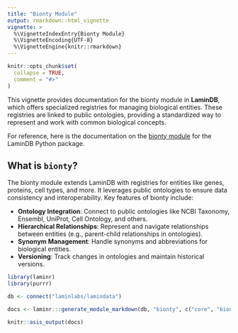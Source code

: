 ```yaml
---
title: "Bionty Module"
output: rmarkdown::html_vignette
vignette: >
  %\VignetteIndexEntry{Bionty Module}
  %\VignetteEncoding{UTF-8}
  %\VignetteEngine{knitr::rmarkdown}
---
```


```r
knitr::opts_chunk$set(
  collapse = TRUE,
  comment = "#>"
)
```

This vignette provides documentation for the bionty module in **LaminDB**, which offers specialized registries for managing biological entities. These registries are linked to public ontologies, providing a standardized way to represent and work with common biological concepts.

For reference, here is the documentation on the [bionty module](https://docs.lamin.ai/bionty) for the LaminDB Python package.

## What is `bionty`?

The bionty module extends LaminDB with registries for entities like genes, proteins, cell types, and more. It leverages public ontologies to ensure data consistency and interoperability. Key features of bionty include:

* **Ontology Integration**: Connect to public ontologies like NCBI Taxonomy, Ensembl, UniProt, Cell Ontology, and others.
* **Hierarchical Relationships**: Represent and navigate relationships between entities (e.g., parent-child relationships in ontologies).
* **Synonym Management**: Handle synonyms and abbreviations for biological entities.
* **Versioning**: Track changes in ontologies and maintain historical versions.


```r
library(laminr)
library(purrr)

db <- connect("laminlabs/lamindata")

docs <- laminr:::generate_module_markdown(db, "bionty", c("core", "bionty"))

knitr::asis_output(docs)
```
